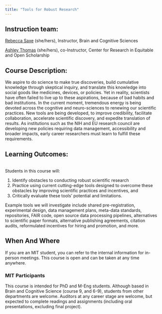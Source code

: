 ```yaml
---
title: "Tools for Robust Research"
---
```


## Instruction team:

[Rebecca Saxe](/instructors/rebecca.qmd) (she/hers), Instructor, Brain and Cognitive Sciences

[Ashley Thomas](/instructors/ashley.qmd) (she/hers), co-Instructor, Center for Research in Equitable and Open Scholarship

## Course Description:

We aspire to do science to make true discoveries, build cumulative knowledge through skeptical inquiry, and translate this knowledge into social goods like medicines, devices, or policies. Yet in reality, scientists have often failed to live up to these aspirations, because of bad habits and bad institutions. In the current moment, tremendous energy is being devoted across the cognitive and neuro-sciences to renewing our scientific practices. New tools are being developed, to improve credibility, facilitate collaboration, accelerate scientific discovery, and expedite translation of results. As institutions such as the NIH and EU research council are developing new policies requiring data management, accessibility and broader impacts, early career researchers must learn to fulfill these requirements.

## Learning Outcomes:

\
Students in this course will:

1.  Identify obstacles to conducting robust scientific research
2.  Practice using current cutting-edge tools designed to overcome these obstacles by improving scientific practices and incentives, and
3.  Critically evaluate these tools' potential and limitations.

Example tools we will investigate include shared pre-registration, experimental design, data management plans, meta-data standards, repositories, FAIR code, open source data processing pipelines, alternatives to scientific paper formats, alternative publishing agreements, citation audits, reformulated incentives for hiring and promotion, and more.

## When And Where

If you are an MIT student, you can refer to the internal information for in-person meetings. This course is open and can be taken at any time anywhere.

### MIT Participants

This course is intended for PhD and M-Eng students. Although based in Brain and Cognitive Science (course 9, and 6-9), students from other departments are welcome. Auditors at any career stage are welcome, but expected to complete readings and assignments (including oral presentations, excluding final project).
